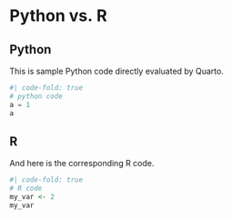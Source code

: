 # Python vs. R

::: {.panel-tabset}

## Python

This is sample Python code directly evaluated by Quarto.

```python
#| code-fold: true
# python code
a = 1 
a
```


## R

And here is the corresponding R code.

```r
#| code-fold: true
# R code
my_var <- 2
my_var
```


:::


